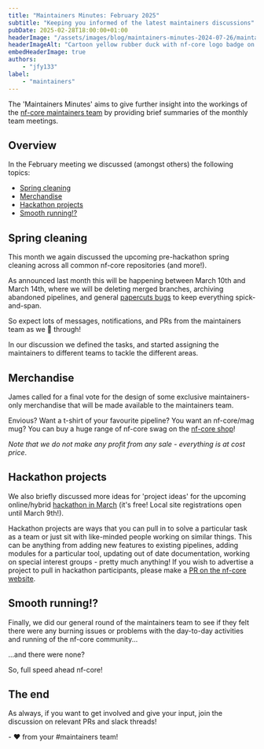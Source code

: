 ```yaml
---
title: "Maintainers Minutes: February 2025"
subtitle: "Keeping you informed of the latest maintainers discussions"
pubDate: 2025-02-28T18:00:00+01:00
headerImage: "/assets/images/blog/maintainers-minutes-2024-07-26/maintainers-wide.png"
headerImageAlt: "Cartoon yellow rubber duck with nf-core logo badge on its body with the nf-core logo."
embedHeaderImage: true
authors:
    - "jfy133"
label:
    - "maintainers"
---
```



The 'Maintainers Minutes' aims to give further insight into the workings of the [nf-core maintainers team](/governance#maintainers)
by providing brief summaries of the monthly team meetings.

## Overview

In the February meeting we discussed (amongst others) the following topics:

- [Spring cleaning](#spring-cleaning)
- [Merchandise](#merchandise)
- [Hackathon projects](#hackathon)
- [Smooth running!?](#smooth-running)

## Spring cleaning

This month we again discussed the upcoming pre-hackathon spring cleaning across all common nf-core repositories (and more!).

As announced last month this will be happening between March 10th and March 14th, where we will be deleting merged branches, archiving abandoned pipelines, and general [papercuts bugs](https://en.wikipedia.org/wiki/Paper_cut_bug) to keep everything spick-and-span.

So expect lots of messages, notifications, and PRs from the maintainers team as we 🧹 through!

In our discussion we defined the tasks, and started assigning the maintainers to different teams to tackle the different areas.

## Merchandise

James called for a final vote for the design of some exclusive maintainers-only merchandise that will be made available to the maintainers team.

Envious? Want a t-shirt of your favourite pipeline? You want an nf-core/mag mug? You can buy a huge range of nf-core swag on the [nf-core shop](https://nf-co.re/shop)!

_Note that we do not make any profit from any sale - everything is at cost price_.

## Hackathon projects

We also briefly discussed more ideas for 'project ideas' for the upcoming online/hybrid [hackathon in March](https://nf-co.re/events/2025/hackathon-march-2025) (it's free! Local site registrations open until March 9th!).

Hackathon projects are ways that you can pull in to solve a particular task as a team or just sit with like-minded people working on similar things.
This can be anything from adding new features to existing pipelines, adding modules for a particular tool, updating out of date documentation, working on special interest groups - pretty much anything!
If you wish to advertise a project to pull in hackathon participants, please make a [PR on the nf-core website](https://nf-co.re/events/2025/hackathon-march-2025#submit-a-new-project).

## Smooth running!?

Finally, we did our general round of the maintainers team to see if they felt there were any burning issues or problems with the day-to-day activities and running of the nf-core community...

...and there were none?

So, full speed ahead nf-core!

## The end

As always, if you want to get involved and give your input, join the discussion on relevant PRs and slack threads!

\- :heart: from your #maintainers team!
